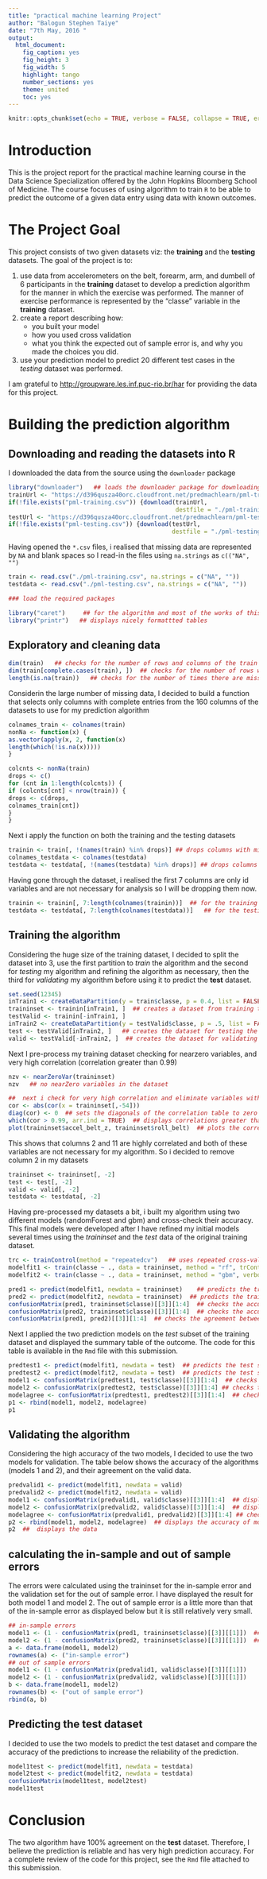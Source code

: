 ```yaml
---
title: "practical machine learning Project"
author: "Balogun Stephen Taiye"
date: "7th May, 2016 "
output: 
  html_document: 
    fig_caption: yes
    fig_height: 3
    fig_width: 5
    highlight: tango
    number_sections: yes
    theme: united
    toc: yes
---
```


```r
knitr::opts_chunk$set(echo = TRUE, verbose = FALSE, collapse = TRUE, error = FALSE, message = FALSE)
```

# Introduction

This is the project report for the practical machine learning course in the Data Science Specialization offered by the John Hopkins Bloomberg School of Medicine.  The course focuses of using algorithm to train `R` to be able to predict the outcome of a given data entry using data with known outcomes.

# The Project Goal  

This project consists of two given datasets viz: the **training** and the **testing** datasets. The goal of the project is to:  

  #. use data from accelerometers on the belt, forearm, arm, and dumbell of 6 participants in the **training** dataset to develop a prediction algorithm for the manner in which the exercise was performed. The manner of exercise performance is represented by the "classe" variable in the **training** dataset. 
  #. create a report describing how:     
      * you built your model  
      *  how you used cross validation  
      *  what you think the expected out of sample error is, and why you made the choices you did.  
  #. use your prediction model to predict 20 different test cases in the *testing*  dataset was performed.   
  
  I am grateful to <http://groupware.les.inf.puc-rio.br/har> for providing the data for this project.  

  
#  Building the prediction algorithm

##  Downloading and reading the datasets into R

I downloaded the data from the source using the `downloader` package  
```r
library("downloader")   ## loads the downloader package for downloading the datasets
trainUrl <- "https://d396qusza40orc.cloudfront.net/predmachlearn/pml-training.csv"
if(!file.exists("pml-training.csv")) {download(trainUrl, 
                                               destfile = "./pml-training.csv")}
testUrl <- "https://d396qusza40orc.cloudfront.net/predmachlearn/pml-testing.csv"
if(!file.exists("pml-testing.csv")) {download(testUrl, 
                                              destfile = "./pml-testing.csv")}
```

Having opened the `*.csv` files, i realised that missing data are represented by `NA` and blank spaces so I read-in the files using `na.strings` as `c(("NA", "")`  
```r
train <- read.csv("./pml-training.csv", na.strings = c("NA", ""))
testdata <- read.csv("./pml-testing.csv", na.strings = c("NA", ""))

### load the required packages

library("caret")     ## for the algorithm and most of the works of this project
library("printr")   ## displays nicely formattted tables
```


## Exploratory and cleaning data
```r
dim(train)   ## checks for the number of rows and columns of the train data
dim(train[complete.cases(train), ])  ## checks for the number of rows with no missing data
length(is.na(train))   ## checks for the number of times there are missing entries
```

Considerin the large number of missing data, I decided to build a function that selects only columns with complete entries from the 160 columns of the datasets to use for my prediction algorithm 
```r
colnames_train <- colnames(train)
nonNa <- function(x) {
as.vector(apply(x, 2, function(x)
length(which(!is.na(x)))))
}

colcnts <- nonNa(train)
drops <- c()
for (cnt in 1:length(colcnts)) {
if (colcnts[cnt] < nrow(train)) {
drops <- c(drops, 
colnames_train[cnt])
}
}
```

Next i apply the function on both the training and the testing datasets

```r
trainin <- train[, !(names(train) %in% drops)] ## drops columns with missing entries for the training dataset
colnames_testdata <- colnames(testdata)
testdata <- testdata[, !(names(testdata) %in% drops)] ## drops columns with missing entries for the testing dataset 
```

Having gone through the dataset, i realised the first 7 columns are only id variables and are not necessary for analysis so I will be dropping them now.

```r
trainin <- trainin[, 7:length(colnames(trainin))]  ## for the training dataset
testdata <- testdata[, 7:length(colnames(testdata))]   ## for the testing dataset
```

##  Training the algorithm
Considering the huge size of the training dataset, I decided to split the dataset into 3, use the first partition to *train* the algorithm and the second for *testing* my algorithm and refining the algorithm as necessary, then the third for *validating* my algorithm before using it to predict the **test** dataset.  


```r
set.seed(12345)
inTrain1 <- createDataPartition(y = train$classe, p = 0.4, list = FALSE)
traininset <- trainin[inTrain1, ]  ## creates a dataset from training the algorithm
testValid <- trainin[-inTrain1, ]
inTrain2 <- createDataPartition(y = testValid$classe, p = .5, list = FALSE)
test <- testValid[inTrain2, ]   ## creates the dataset for testing the algorithm
valid <- testValid[-inTrain2, ]  ## creates the dataset for validating the algorithm 
```

Next I pre-process my training dataset checking for nearzero variables, and very high correlation (correlation greater than 0.99)

```r
nzv <- nearZeroVar(traininset)
nzv   ## no nearZero variables in the dataset

##  next i check for very high correlation and eliminate variables with correlations > 0.99.
cor <- abs(cor(x = traininset[,-54]))  
diag(cor) <- 0  ## sets the diagonals of the correlation table to zero (i.e. sets the correlation of the variable to itself to zero which ordinarily should be one)
which(cor > 0.99, arr.ind = TRUE)  ## displays correlations greater than 0.99
plot(traininset$accel_belt_z, traininset$roll_belt)  ## plots the correlated variables
```

This shows that columns 2 and 11 are highly correlated and both of these variables are not necessary for my algorithm. So i decided to remove column 2 in my datasets

```r
traininset <- traininset[, -2]
test <- test[, -2]
valid <- valid[, -2]
testdata <- testdata[, -2]
```

Having pre-processed my datasets a bit, i built my algorithm using two different models (randomForest and gbm) and cross-check their accuracy. This final models were developed after I have refined my initial models several times using the *traininset* and the *test* data of the original training dataset.

```r
trc <- trainControl(method = "repeatedcv")   ## uses repeated cross-validation for trainControl
modelfit1 <- train(classe ~ ., data = traininset, method = "rf", trControl = trc)
modelfit2 <- train(classe ~ ., data = traininset, method = "gbm", verbose = FALSE)
```
```r
pred1 <- predict(modelfit1, newdata = traininset)    ## predicts the traininset using model1
pred2 <- predict(modelfit2, newdata = traininset)  ## predicts the traininset using model2
confusionMatrix(pred1, traininset$classe)[[3]][1:4]  ## checks the accuracy of the first model
confusionMatrix(pred2, traininset$classe)[[3]][1:4]  ## checks the accuracy of the second model
confusionMatrix(pred1, pred2)[[3]][1:4]  ## checks the agreement between the two models
```

Next I applied the two prediction models on the *test* subset of the training dataset and displayed the summary table of the outcome. The code for this table is available in the `Rmd` file with this submission.
```r
predtest1 <- predict(modelfit1, newdata = test)  ## predicts the test subset of the training dataset
predtest2 <- predict(modelfit2, newdata = test)  ## predicts the test subset of the training daataset
model1 <- confusionMatrix(predtest1, test$classe)[[3]][1:4]  ## checks for the accuracy of the first model in predicting the test subset
model2 <- confusionMatrix(predtest2, test$classe)[[3]][1:4] ## checks the accurary of the second model in predicting the test subset
modelagree <- confusionMatrix(predtest1, predtest2)[[3]][1:4]  ## checks the agreement of both models
p1 <- rbind(model1, model2, modelagree)
p1
```

##  Validating the algorithm
Considering the high accuracy of the two models, I decided to use the two models for validation. The table below shows the accuracy of the algorithms (models 1 and 2), and their agreement on the valid data.
 
```r
predvalid1 <- predict(modelfit1, newdata = valid)
predvalid2 <- predict(modelfit2, newdata = valid)
model1 <- confusionMatrix(predvalid1, valid$classe)[[3]][1:4]  ## displays the accuracy of model1
model2 <- confusionMatrix(predvalid2, valid$classe)[[3]][1:4]  ## displays the accuracy of model2
modelagree <- confusionMatrix(predvalid1, predvalid2)[[3]][1:4] ## checks the agreement of both models
p2 <- rbind(model1, model2, modelagree)  ## displays the accuracy of model1, model 2 and the agreement between the two models for the "valid" data
p2  ##  displays the data
```


## calculating the in-sample and out of sample errors

The errors were calculated using the traininset for the in-sample error and the validation set for the out of sample error. I have displayed the result for both model 1 and model 2. The out of sample error is a little more than that of the in-sample error as displayed below but it is still relatively very small.

```r

## in-sample errors
model1 <- (1 - confusionMatrix(pred1, traininset$classe)[[3]][[1]])  ## for model1
model2 <- (1 - confusionMatrix(pred2, traininset$classe)[[3]][[1]])  ## for model2
a <- data.frame(model1, model2)
rownames(a) <- ("in-sample error")
## out of sample errors
model1 <- (1 - confusionMatrix(predvalid1, valid$classe)[[3]][[1]])
model2 <- (1 - confusionMatrix(predvalid2, valid$classe)[[3]][[1]])
b <- data.frame(model1, model2)
rownames(b) <- ("out of sample error")
rbind(a, b)
```

## Predicting the test dataset

I decided to use the two models to predict the test dataset and compare the accuracy of the predictions to increase the reliability of the prediction.

```r
model1test <- predict(modelfit1, newdata = testdata)
model2test <- predict(modelfit2, newdata = testdata)
confusionMatrix(model1test, model2test)
model1test
```


#  Conclusion

The two algorithm have 100% agreement on the **test** dataset. Therefore, I believe the prediction is reliable and has very high prediction accuracy. For a complete review of the code for this project, see the `Rmd` file attached to this submission.


